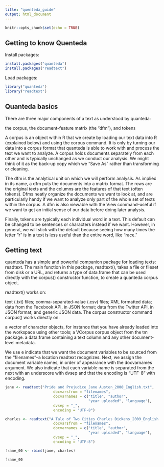 ```yaml
---
title: "quenteda_guide"
output: html_document
---
```


```r
knitr::opts_chunk$set(echo = TRUE)
```

## Getting to know Quenteda

Install packages:

```r
install.packages("quanteda")
install.packages("readtext")
```

Load packages:

```r
library("quanteda")
library("readtext")
```

## Quanteda basics

There are three major components of a text as understood by quanteda:

the corpus,
the document-feature matrix (the “dfm”), and
tokens

A corpus is an object within R that we create by loading our text data into R (explained below) and using the corpus command. It is only by turning our data into a corpus format that quanteda is able to work with and process the text we want to analyze. A corpus holds documents separately from each other and is typically unchanged as we conduct our analysis. We might think of it as the back-up copy which we “Save As” rather than transforming or cleaning.

The dfm is the analytical unit on which we will perform analysis. As implied in its name, a dfm puts the documents into a matrix format. The rows are the original texts and the columns are the features of that text (often tokens). Dfms neatly organize the documents we want to look at, and are particularly handy if we want to analyze only part of the whole set of texts within the corpus. A dfm is also viewable with the View command–useful if we want to get an initial sense of our data before doing later analysis.

Finally, tokens are typically each individual word in a text. This default can be changed to be sentences or characters instead if we want. However, in general, we will stick with the default because seeing how many times the letter “r” is in a text is less useful than the entire word, like “race.”

## Getting text

quanteda has a simple and powerful companion package for loading texts: readtext. The main function in this package, readtext(), takes a file or fileset from disk or a URL, and returns a type of data.frame that can be used directly with the corpus() constructor function, to create a quanteda corpus object.

readtext() works on:

text (.txt) files;
comma-separated-value (.csv) files;
XML formatted data;
data from the Facebook API, in JSON format;
data from the Twitter API, in JSON format; and
generic JSON data.
The corpus constructor command corpus() works directly on:

a vector of character objects, for instance that you have already loaded into the workspace using other tools;
a VCorpus corpus object from the tm package.
a data.frame containing a text column and any other document-level metadata.

We use e indicate that we want the document variables to be sourced from the “filenames”–a location readtext recognizes. Next, we assign the document variable names, in order of appearance with the docvarnames argument. We also indicate that each variable name is separated from the next with an underscore with dvsep and that the encoding is “UTF-8” with encoding. 

```r

jane <- readtext("Pride and Prejudice_Jane Austen_2008_English.txt",
                      docvarsfrom = "filenames",
                      docvarnames = c("title", "author", 
                                      "year uploaded", "language"),
                      dvsep = "_",
                      encoding = "UTF-8")

charles <- readtext("A Tale of Two Cities_Charles Dickens_2009_English.txt",
                      docvarsfrom = "filenames",
                      docvarnames = c("title", "author", 
                                      "year uploaded", "language"),
                      dvsep = "_",
                      encoding = "UTF-8")

frame_00 <- rbind(jane, charles) 

frame_00
```
